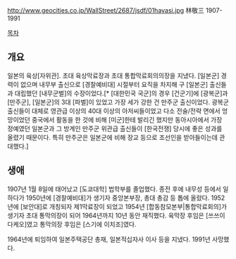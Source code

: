 http://www.geocities.co.jp/WallStreet/2687/jsdf/01hayasi.jpg
林敬三
1907-1991

[[목차]]
== 개요 ==
일본의 육상[자위관]. 초대 육상막료장과 초대 통합막료회의의장을 지냈다. [일본군] 경력이 없으며 내무부 출신으로 [경찰예비대] 시절부터 요직을 차지해 구 [일본군] 출신들과 대립했던 [내무군벌]의 수장이었다.[* [대한민국 국군]의 경우 [건군기]에 [광복군]과 [만주군], [일본군]의 3대 [파벌]이 있었고 가장 세가 강한 건 만주군 출신이었다. 광복군 출신들이 대체로 영관급 이상의 40대 이상의 아저씨들이었고 다소 전술/전략 면에서 엉망이었던 중국에서 활동을 한 것에 비해 [미군]한테 발리긴 했지만 동아시아에서 가장 정예였던 일본군과 그 방계인 만주군 위관급 출신들이 [한국전쟁] 당시에 좋은 성과를 올렸기 때문이다. 특히 만주군은 일본군에 비해 장교 등으로 조선인을 받아들이는데 관대했다.]
== 생애 ==
1907년 1월 8일에 태어났고 [도쿄대학] 법학부를 졸업했다. 종전 후에 내무성 등에서 일하다가 1950년에 [경찰예비대]가 생기자 중앙본부장, 총대 총감 등 톱에 올랐다. 1952년에 [보안대]로 개칭되자 제1막료장이 되었고 1954년 [합동참모본부|통합막료회의]가 생기자 초대 통막의장이 되어 1964년까지 10년 동안 재직했다. 육막장 후임은 [쓰쓰이 다케오]였고 통막의장 후임은 [스기에 이치조]였다.

1964년에 퇴임하여 일본주택공단 총재, 일본적십자사 이사 등을 지냈다. 1991년 사망했다.
